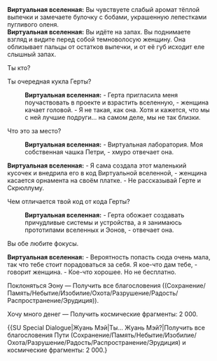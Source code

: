 {{Диалог Начало}}
:'''Виртуальная вселенная:''' Вы чувствуете слабый аромат тёплой выпечки и замечаете булочку с бобами, украшенную лепестками пугливого оленя.
:'''Виртуальная вселенная:''' Вы идёте на запах. Вы поднимаете взгляд и видите перед собой темноволосую женщину. Она облизывает пальцы от остатков выпечки, и от её губ исходит еле слышный запах.
:{{Диалог|Стрелка}} Ты кто?
:{{Диалог|Стрелка}} Ты очередная кукла Герты?
::'''Виртуальная вселенная:''' - Герта пригласила меня поучаствовать в проекте и взрастить вселенную, - женщина качает головой. - Я не такая, как она. Хотя и кажется, что мы с ней лучшие подруги... на самом деле, мы не так близки.
:{{Диалог|Стрелка}} Что это за место?
::'''Виртуальная вселенная:''' - Виртуальная лаборатория. Моя собственная чашка Петри, - хмуро отвечает она.
:'''Виртуальная вселенная:''' - Я сама создала этот маленький кусочек и внедрила его в код Виртуальной вселенной, - женщина касается орнамента на своём платке. - Не рассказывай Герте и Скрюллуму.
:{{Диалог|Стрелка}} Чем отличается твой код от кода Герты?
::'''Виртуальная вселенная:''' - Герта обожает создавать причудливые системы и устройства, а я занимаюсь прототипами вселенных и Эонов, - отвечает она.
:{{Диалог|Стрелка}} Вы обе любите фокусы.
:'''Виртуальная вселенная:''' - Вероятность попасть сюда очень мала, так что тебе стоит порадоваться за себя. Я кое-что дам тебе, - говорит женщина. - Кое-что хорошее. Но не бесплатно.
:{{Диалог|Звезда}} Поклоняться Эону &mdash; Получить все благословения ((Сохранение/Память/Небытие/Изобилие/Охота/Разрушение/Радость/Распространение/Эрудиция)).
:{{Диалог|Звезда}} Хочу много денег &mdash; Получить космические фрагменты: 2&nbsp;000.
:{{SU Special Dialogue|Жуань Мэй|Ты... Жуань Мэй?|Получить все благословения Пути (Сохранение/Память/Небытие/Изобилие/Охота/Разрушение/Радость/Распространение/Эрудиция) и космические фрагменты: 2&nbsp;000.}
{{Диалог Конец}}